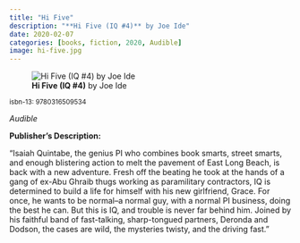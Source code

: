 ```yaml
---
title: "Hi Five"
description: "**Hi Five (IQ #4)** by Joe Ide"
date: 2020-02-07
categories: [books, fiction, 2020, Audible]
image: hi-five.jpg
---
```

![**Hi Five (IQ #4)** by Joe Ide](hi-five.jpg){fig-align="left"}

<sup>isbn-13: 9780316509534</sup>

*Audible*

**Publisher's Description:**

"Isaiah Quintabe, the genius PI who combines book smarts, street smarts, and enough blistering action to melt the pavement of East Long Beach, is back with a new adventure. Fresh off the beating he took at the hands of a gang of ex-Abu Ghraib thugs working as paramilitary contractors, IQ is determined to build a life for himself with his new girlfriend, Grace. For once, he wants to be normal--a normal guy, with a normal PI business, doing the best he can.
But this is IQ, and trouble is never far behind him. Joined by his faithful band of fast-talking, sharp-tongued partners, Deronda and Dodson, the cases are wild, the mysteries twisty, and the driving fast."